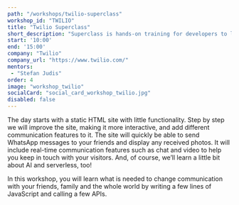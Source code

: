 ```yaml
---
path: "/workshops/twilio-superclass"
workshop_id: "TWILIO"
title: "Twilio Superclass"
short_description: "Superclass is hands-on training for developers to learn how to use all things communication using Twilio. Our engineers will guide you through the process of implementing messaging via WhatsApp and email. We will implement real-time features like chat and video, and glue all these things together in a single website using serverless functions."
start: '10:00'
end: '15:00'
company: "Twilio"
company_url: "https://www.twilio.com/"
mentors:
 - "Stefan Judis"
order: 4
image: "workshop_twilio"
socialCard: "social_card_workshop_twilio.jpg"
disabled: false
---
```


The day starts with a static HTML site with little functionality. Step by step we will improve the site, making it more interactive, and add different communication features to it. The site will quickly be able to send WhatsApp messages to your friends and display any received photos. It will include real-time communication features such as chat and video to help you keep in touch with your visitors. And, of course, we’ll learn a little bit about AI and serverless, too!

In this workshop, you will learn what is needed to change communication with your friends, family and the whole world by writing a few lines of JavaScript and calling a few APIs.
